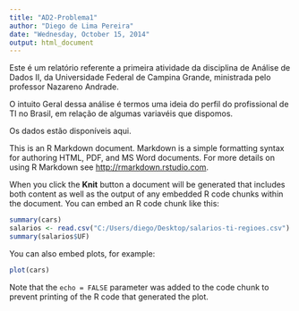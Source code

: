 ```yaml
---
title: "AD2-Problema1"
author: "Diego de Lima Pereira"
date: "Wednesday, October 15, 2014"
output: html_document
---
```


  Este é um relatório referente a primeira atividade da disciplina de Análise de Dados II, da Universidade Federal de Campina Grande, ministrada pelo professor Nazareno Andrade.

  O intuito Geral dessa análise é termos uma ideia do perfil do profissional de TI no Brasil, em relação de algumas variavéis que dispomos.
  
  Os dados estão disponíveis aqui.

This is an R Markdown document. Markdown is a simple formatting syntax for authoring HTML, PDF, and MS Word documents. For more details on using R Markdown see <http://rmarkdown.rstudio.com>.

When you click the **Knit** button a document will be generated that includes both content as well as the output of any embedded R code chunks within the document. You can embed an R code chunk like this:

```r
summary(cars)
salarios <- read.csv("C:/Users/diego/Desktop/salarios-ti-regioes.csv")
summary(salarios$UF)
```

You can also embed plots, for example:

```r
plot(cars)
```

Note that the `echo = FALSE` parameter was added to the code chunk to prevent printing of the R code that generated the plot.
